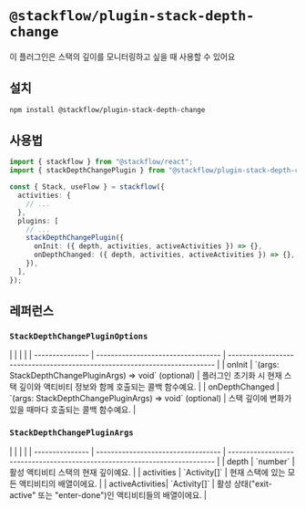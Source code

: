 
# `@stackflow/plugin-stack-depth-change`

이 플러그인은 스택의 깊이를 모니터링하고 싶을 때 사용할 수 있어요

## 설치

```bash npm2yarn copy
npm install @stackflow/plugin-stack-depth-change
```

## 사용법

```ts showLineNumbers filename="stackflow.ts" copy
import { stackflow } from "@stackflow/react";
import { stackDepthChangePlugin } from "@stackflow/plugin-stack-depth-change";

const { Stack, useFlow } = stackflow({
  activities: {
    // ...
  },
  plugins: [
    // ...
    stackDepthChangePlugin({
      onInit: ({ depth, activities, activeActivities }) => {},
      onDepthChanged: ({ depth, activities, activeActivities }) => {},
    }),
  ],
});
```

## 레퍼런스
### `StackDepthChangePluginOptions`
<APITable>
|                 |                                    |                                                                            |
| --------------- | ---------------------------------- | -------------------------------------------------------------------------- |
| onInit          | `(args: StackDepthChangePluginArgs) => void` (optional) | 플러그인 초기화 시 현재 스택 깊이와 액티비티 정보와 함께 호출되는 콜백 함수예요.    |
| onDepthChanged  | `(args: StackDepthChangePluginArgs) => void` (optional) | 스택 깊이에 변화가 있을 때마다 호출되는 콜백 함수예요.                        |
</APITable>

### `StackDepthChangePluginArgs`
<APITable>
|                 |                                    |                                                                            |
| --------------- | ---------------------------------- | -------------------------------------------------------------------------- |
| depth           | `number`                           | 활성 액티비티 스택의 현재 깊이예요.                                      |
| activities      | `Activity[]`                       | 현재 스택에 있는 모든 액티비티의 배열이에요.                               |
| activeActivities| `Activity[]`                       | 활성 상태("exit-active" 또는 "enter-done")인 액티비티들의 배열이에요.         |
</APITable>